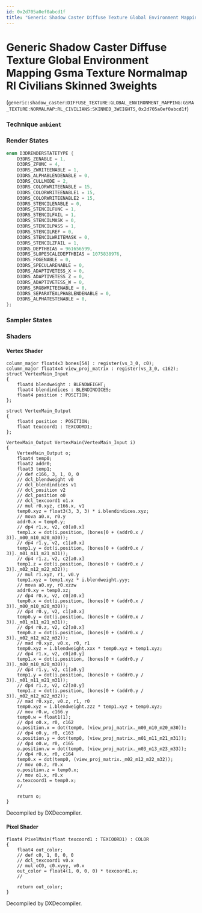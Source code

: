 ```yaml
---
id: 0x2d705a0ef0abcd1f
title: "Generic Shadow Caster Diffuse Texture Global Environment Mapping Gsma Texture Normalmap Rl Civilians Skinned 3weights"
---
```


# Generic Shadow Caster Diffuse Texture Global Environment Mapping Gsma Texture Normalmap Rl Civilians Skinned 3weights
(`generic:shadow_caster:DIFFUSE_TEXTURE:GLOBAL_ENVIRONMENT_MAPPING:GSMA_TEXTURE:NORMALMAP:RL_CIVILIANS:SKINNED_3WEIGHTS`, `0x2d705a0ef0abcd1f`)

### Technique `ambient`
### Render States
```cpp
enum D3DRENDERSTATETYPE {
	D3DRS_ZENABLE = 1,
	D3DRS_ZFUNC = 4,
	D3DRS_ZWRITEENABLE = 1,
	D3DRS_ALPHABLENDENABLE = 0,
	D3DRS_CULLMODE = 2,
	D3DRS_COLORWRITEENABLE = 15,
	D3DRS_COLORWRITEENABLE1 = 15,
	D3DRS_COLORWRITEENABLE2 = 15,
	D3DRS_STENCILENABLE = 0,
	D3DRS_STENCILFUNC = 1,
	D3DRS_STENCILFAIL = 1,
	D3DRS_STENCILMASK = 0,
	D3DRS_STENCILPASS = 1,
	D3DRS_STENCILREF = 0,
	D3DRS_STENCILWRITEMASK = 0,
	D3DRS_STENCILZFAIL = 1,
	D3DRS_DEPTHBIAS = 961656599,
	D3DRS_SLOPESCALEDEPTHBIAS = 1075838976,
	D3DRS_FOGENABLE = 0,
	D3DRS_SPECULARENABLE = 0,
	D3DRS_ADAPTIVETESS_X = 0,
	D3DRS_ADAPTIVETESS_Z = 0,
	D3DRS_ADAPTIVETESS_W = 0,
	D3DRS_SRGBWRITEENABLE = 0,
	D3DRS_SEPARATEALPHABLENDENABLE = 0,
	D3DRS_ALPHATESTENABLE = 0,
};
```
### Sampler States
### Shaders
#### Vertex Shader
```hlsl
column_major float4x3 bones[54] : register(vs_3_0, c0);
column_major float4x4 view_proj_matrix : register(vs_3_0, c162);
struct VertexMain_Input
{
    float4 blendweight : BLENDWEIGHT;
    float4 blendindices : BLENDINDICES;
    float4 position : POSITION;
};

struct VertexMain_Output
{
    float4 position : POSITION;
    float texcoord1 : TEXCOORD1;
};

VertexMain_Output VertexMain(VertexMain_Input i)
{
    VertexMain_Output o;
    float4 temp0;
    float2 addr0;
    float3 temp1;
    // def c166, 3, 1, 0, 0
    // dcl_blendweight v0
    // dcl_blendindices v1
    // dcl_position v2
    // dcl_position o0
    // dcl_texcoord1 o1.x
    // mul r0.xyz, c166.x, v1
    temp0.xyz = float3(3, 3, 3) * i.blendindices.xyz;
    // mova a0.x, r0.y
    addr0.x = temp0.y;
    // dp4 r1.x, v2, c0[a0.x]
    temp1.x = dot(i.position, (bones[0 + (addr0.x / 3)]._m00_m10_m20_m30));
    // dp4 r1.y, v2, c1[a0.x]
    temp1.y = dot(i.position, (bones[0 + (addr0.x / 3)]._m01_m11_m21_m31));
    // dp4 r1.z, v2, c2[a0.x]
    temp1.z = dot(i.position, (bones[0 + (addr0.x / 3)]._m02_m12_m22_m32));
    // mul r1.xyz, r1, v0.y
    temp1.xyz = temp1.xyz * i.blendweight.yyy;
    // mova a0.xy, r0.xzzw
    addr0.xy = temp0.xz;
    // dp4 r0.x, v2, c0[a0.x]
    temp0.x = dot(i.position, (bones[0 + (addr0.x / 3)]._m00_m10_m20_m30));
    // dp4 r0.y, v2, c1[a0.x]
    temp0.y = dot(i.position, (bones[0 + (addr0.x / 3)]._m01_m11_m21_m31));
    // dp4 r0.z, v2, c2[a0.x]
    temp0.z = dot(i.position, (bones[0 + (addr0.x / 3)]._m02_m12_m22_m32));
    // mad r0.xyz, v0.x, r0, r1
    temp0.xyz = i.blendweight.xxx * temp0.xyz + temp1.xyz;
    // dp4 r1.x, v2, c0[a0.y]
    temp1.x = dot(i.position, (bones[0 + (addr0.y / 3)]._m00_m10_m20_m30));
    // dp4 r1.y, v2, c1[a0.y]
    temp1.y = dot(i.position, (bones[0 + (addr0.y / 3)]._m01_m11_m21_m31));
    // dp4 r1.z, v2, c2[a0.y]
    temp1.z = dot(i.position, (bones[0 + (addr0.y / 3)]._m02_m12_m22_m32));
    // mad r0.xyz, v0.z, r1, r0
    temp0.xyz = i.blendweight.zzz * temp1.xyz + temp0.xyz;
    // mov r0.w, c166.y
    temp0.w = float1(1);
    // dp4 o0.x, r0, c162
    o.position.x = dot(temp0, (view_proj_matrix._m00_m10_m20_m30));
    // dp4 o0.y, r0, c163
    o.position.y = dot(temp0, (view_proj_matrix._m01_m11_m21_m31));
    // dp4 o0.w, r0, c165
    o.position.w = dot(temp0, (view_proj_matrix._m03_m13_m23_m33));
    // dp4 r0.x, r0, c164
    temp0.x = dot(temp0, (view_proj_matrix._m02_m12_m22_m32));
    // mov o0.z, r0.x
    o.position.z = temp0.x;
    // mov o1.x, r0.x
    o.texcoord1 = temp0.x;
    // 

    return o;
}
```
Decompiled by DXDecompiler.
#### Pixel Shader
```hlsl
float4 PixelMain(float texcoord1 : TEXCOORD1) : COLOR
{
    float4 out_color;
    // def c0, 1, 0, 0, 0
    // dcl_texcoord1 v0.x
    // mul oC0, c0.xyyy, v0.x
    out_color = float4(1, 0, 0, 0) * texcoord1.x;
    // 

    return out_color;
}
```
Decompiled by DXDecompiler.
